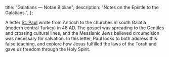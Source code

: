   title: "Galatians — Notae Bibliae",
  description: "Notes on the Epistle to the Galatians.",
};

<Initial text="Galatians"/>

A letter [St. Paul](/people/saints/apostles/paul) wrote from Antioch to the churches in south Galatia (modern central Turkey) in 48 AD. The gospel was spreading to the Gentiles and crossing cultural lines, and the Messianic Jews believed circumcision was necessary for salvation. In this letter, Paul looks to both address this false teaching, and explore how Jesus fulfilled the laws of the Torah and gave us freedom through the Holy Spirit.
